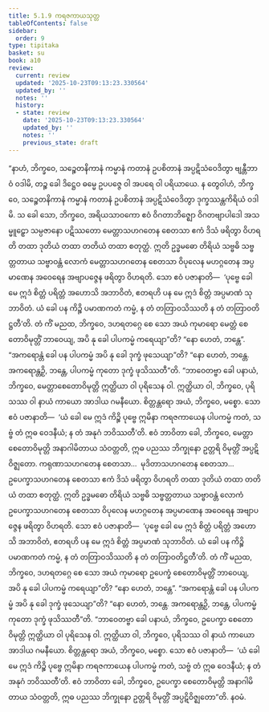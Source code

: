 ```yaml
---
title: 5.1.9 ကရဇကာယသုတ္တ
tableOfContents: false
sidebar:
  order: 9
type: tipitaka
basket: su
book: a10
review:
  current: review
  updated: '2025-10-23T09:13:23.330564'
  updated_by: ''
  notes: ''
  history:
  - state: review
    date: '2025-10-23T09:13:23.330564'
    updated_by: ''
    notes: ''
    previous_state: draft
---
```



<ReviewStatus review={frontmatter.review} showDetails={true} />

<HypothesisAnnotation frontmatter={frontmatter} />

<DynamicBreadcrumb />

<Division number="219" book="a10" e="ch" v="17" p="503">

<Paragraph number="1488" book="a10">
“နာဟံ, ဘိက္ခဝေ, သဉ္စေတနိကာနံ ကမ္မာနံ ကတာနံ ဥပစိတာနံ အပ္ပဋိသံဝေဒိတွာ ဗျန္တီဘာဝံ ဝဒါမိ, တဉ္စ ခေါ ဒိဋ္ဌေဝ ဓမ္မေ ဥပပဇ္ဇေ ဝါ အပရေ ဝါ ပရိယာယေ. န တွေဝါဟံ, ဘိက္ခဝေ, သဉ္စေတနိကာနံ ကမ္မာနံ ကတာနံ ဥပစိတာနံ အပ္ပဋိသံဝေဒိတွာ ဒုက္ခဿန္တကိရိယံ ဝဒါမိ.
</Paragraph>

<Paragraph number="1489" book="a10">
သ ခေါ သော, ဘိက္ခဝေ, အရိယသာဝကော ဧဝံ ဝိဂတာဘိဇ္ဈော ဝိဂတဗျာပါဒေါ အသမ္မူဠှော သမ္ပဇာနော ပဋိဿတော မေတ္တာသဟဂတေန စေတသာ ဧကံ ဒိသံ ဖရိတွာ ဝိဟရတိ တထာ ဒုတိယံ တထာ တတိယံ တထာ စတုတ္ထံ. ဣတိ ဥဒ္ဓမဓော တိရိယံ သဗ္ဗဓိ သဗ္ဗတ္တတာယ သဗ္ဗာဝန္တံ လောကံ မေတ္တာသဟဂတေန စေတသာ ဝိပုလေန မဟဂ္ဂတေန အပ္ပမာဏေန အဝေရေန အဗျာပဇ္ဇေန ဖရိတွာ ဝိဟရတိ.
</Paragraph>

<Paragraph number="1490" book="a10">
သော ဧဝံ ပဇာနာတိ—  ‘ပုဗ္ဗေ ခေါ မေ ဣဒံ စိတ္တံ ပရိတ္တံ အဟောသိ အဘာဝိတံ, ဧတရဟိ ပန မေ ဣဒံ စိတ္တံ အပ္ပမာဏံ သုဘာဝိတံ. ယံ ခေါ ပန ကိဉ္စိ ပမာဏကတံ ကမ္မံ, န တံ တတြာဝသိဿတိ န တံ တတြာဝတိဋ္ဌတီ’တိ.
</Paragraph>

<Paragraph number="1491" book="a10">
တံ ကိံ မညထ, ဘိက္ခဝေ, ဒဟရတဂ္ဂေ စေ သော အယံ ကုမာရော မေတ္တံ စေတောဝိမုတ္တိံ ဘာဝေယျ, အပိ နု ခေါ ပါပကမ္မံ ကရေယျာ”တိ? “နော ဟေတံ, ဘန္တေ”.
</Paragraph>

<Paragraph number="1492" book="a10">
“အကရောန္တံ ခေါ ပန ပါပကမ္မံ အပိ နု ခေါ ဒုက္ခံ ဖုသေယျာ”တိ? “နော ဟေတံ, ဘန္တေ. အကရောန္တဉှိ, ဘန္တေ, ပါပကမ္မံ ကုတော ဒုက္ခံ ဖုသိဿတီ”တိ.
</Paragraph>

<Paragraph number="1493" book="a10">
“ဘာဝေတဗ္ဗာ ခေါ ပနာယံ, ဘိက္ခဝေ, မေတ္တာစေတောဝိမုတ္တိ ဣတ္ထိယာ ဝါ ပုရိသေန ဝါ. ဣတ္ထိယာ ဝါ, ဘိက္ခဝေ, ပုရိသဿ ဝါ နာယံ ကာယော အာဒါယ ဂမနီယော. စိတ္တန္တရော အယံ, ဘိက္ခဝေ, မစ္စော. သော ဧဝံ ပဇာနာတိ—  ‘ယံ ခေါ မေ ဣဒံ ကိဉ္စိ ပုဗ္ဗေ ဣမိနာ ကရဇကာယေန ပါပကမ္မံ ကတံ, သဗ္ဗံ တံ ဣဓ ဝေဒနီယံ; န တံ အနုဂံ ဘဝိဿတီ’တိ. ဧဝံ ဘာဝိတာ ခေါ, ဘိက္ခဝေ, မေတ္တာ စေတောဝိမုတ္တိ အနာဂါမိတာယ သံဝတ္တတိ, ဣဓ ပညဿ ဘိက္ခုနော ဥတ္တရိ ဝိမုတ္တိံ အပ္ပဋိဝိဇ္ဈတော.
</Paragraph>

<Paragraph number="1494" book="a10">
ကရုဏာသဟဂတေန စေတသာ…  မုဒိတာသဟဂတေန စေတသာ…  ဥပေက္ခာသဟဂတေန စေတသာ ဧကံ ဒိသံ ဖရိတွာ ဝိဟရတိ တထာ ဒုတိယံ တထာ တတိယံ တထာ စတုတ္ထံ. ဣတိ ဥဒ္ဓမဓော တိရိယံ သဗ္ဗဓိ သဗ္ဗတ္တတာယ သဗ္ဗာဝန္တံ လောကံ ဥပေက္ခာသဟဂတေန စေတသာ ဝိပုလေန မဟဂ္ဂတေန အပ္ပမာဏေန အဝေရေန အဗျာပဇ္ဇေန ဖရိတွာ ဝိဟရတိ.
</Paragraph>

<Paragraph number="1495" book="a10">
သော ဧဝံ ပဇာနာတိ—  ‘ပုဗ္ဗေ ခေါ မေ ဣဒံ စိတ္တံ ပရိတ္တံ အဟောသိ အဘာဝိတံ, ဧတရဟိ ပန မေ ဣဒံ စိတ္တံ အပ္ပမာဏံ သုဘာဝိတံ. ယံ ခေါ ပန ကိဉ္စိ ပမာဏကတံ ကမ္မံ, န တံ တတြာဝသိဿတိ န တံ တတြာဝတိဋ္ဌတီ’တိ.
</Paragraph>

<Paragraph number="1496" book="a10">
တံ ကိံ မညထ, ဘိက္ခဝေ, ဒဟရတဂ္ဂေ စေ သော အယံ ကုမာရော ဥပေက္ခံ စေတောဝိမုတ္တိံ ဘာဝေယျ, အပိ နု ခေါ ပါပကမ္မံ ကရေယျာ”တိ? “နော ဟေတံ, ဘန္တေ”.
</Paragraph>

<Paragraph number="1497" book="a10">
“အကရောန္တံ ခေါ ပန ပါပကမ္မံ အပိ နု ခေါ ဒုက္ခံ ဖုသေယျာ”တိ? “နော ဟေတံ, ဘန္တေ. အကရောန္တဉှိ, ဘန္တေ, ပါပကမ္မံ ကုတော ဒုက္ခံ ဖုသိဿတီ”တိ.
</Paragraph>

<Paragraph number="1498" book="a10">
“ဘာဝေတဗ္ဗာ ခေါ ပနာယံ, ဘိက္ခဝေ, ဥပေက္ခာ စေတောဝိမုတ္တိ ဣတ္ထိယာ ဝါ ပုရိသေန ဝါ. ဣတ္ထိယာ ဝါ, ဘိက္ခဝေ, ပုရိသဿ ဝါ နာယံ ကာယော အာဒါယ ဂမနီယော. စိတ္တန္တရော အယံ, ဘိက္ခဝေ, မစ္စော. သော ဧဝံ ပဇာနာတိ—  ‘ယံ ခေါ မေ ဣဒံ ကိဉ္စိ ပုဗ္ဗေ ဣမိနာ ကရဇကာယေန ပါပကမ္မံ ကတံ, သဗ္ဗံ တံ ဣဓ ဝေဒနီယံ; န တံ အနုဂံ ဘဝိဿတီ’တိ. ဧဝံ ဘာဝိတာ ခေါ, ဘိက္ခဝေ, ဥပေက္ခာ စေတောဝိမုတ္တိ အနာဂါမိတာယ သံဝတ္တတိ, ဣဓ ပညဿ ဘိက္ခုနော ဥတ္တရိ ဝိမုတ္တိံ အပ္ပဋိဝိဇ္ဈတော”တိ.

</Paragraph>
</Division>

<Paragraph number="1499" type="center" book="a10">
နဝမံ.
</Paragraph>